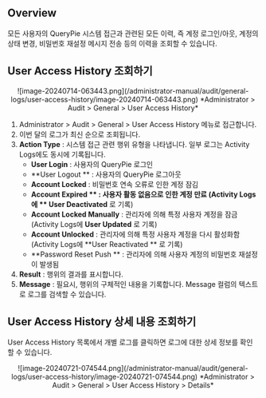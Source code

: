 ## Overview

모든 사용자의 QueryPie 시스템 접근과 관련된 모든 이력, 즉 계정 로그인/아웃, 계정의 상태 변경, 비밀번호 재설정 메시지 전송 등의 이력을 조회할 수 있습니다.


## User Access History 조회하기

<p align="center">
![image-20240714-063443.png](/administrator-manual/audit/general-logs/user-access-history/image-20240714-063443.png)
*Administrator &gt; Audit &gt; General &gt; User Access History*
</p>

1. Administrator &gt; Audit &gt; General &gt; User Access History 메뉴로 접근합니다.
2. 이번 달의 로그가 최신 순으로 조회됩니다.
3.  **Action Type**  : 시스템 접근 관련 행위 유형을 나타냅니다. 일부 로그는 Activity Logs에도 동시에 기록됩니다.
    *  **User Login**  : 사용자의 QueryPie 로그인
    *  **User Logout ** : 사용자의 QueryPie 로그아웃
    *  **Account Locked**  : 비밀번호 연속 오류로 인한 계정 잠김
    *  **Account Expired ** : 사용자 활동 없음으로 인한 계정 만료 (Activity Logs에 ** User Deactivated**  로 기록)
    *  **Account Locked Manually**  : 관리자에 의해 특정 사용자 계정을 잠금 (Activity Logs에  **User Updated**  로 기록)
    *  **Account Unlocked**  : 관리자에 의해 특정 사용자 계정을 다시 활성화함 (Activity Logs에  **User Reactivated ** 로 기록)
    *  **Password Reset Push ** : 관리자에 의해 사용자 계정의 비밀번호 재설정이 발생됨 
4.  **Result**  : 행위의 결과를 표시합니다. 
5.  **Message**  : 필요시, 행위의 구체적인 내용을 기록합니다. Message 컬럼의 텍스트로 로그를 검색할 수 있습니다.


## User Access History 상세 내용 조회하기

User Access History 목록에서 개별 로그를 클릭하면 로그에 대한 상세 정보를 확인할 수 있습니다.
<p align="center">
![image-20240721-074544.png](/administrator-manual/audit/general-logs/user-access-history/image-20240721-074544.png)
*Administrator &gt; Audit &gt; General &gt; User Access History &gt; Details*
</p>


